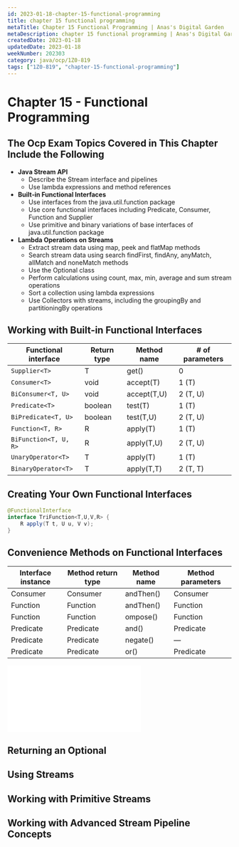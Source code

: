 ```yaml
---
id: 2023-01-18-chapter-15-functional-programming
title: chapter 15 functional programming
metaTitle: Chapter 15 Functional Programming | Anas's Digital Garden
metaDescription: chapter 15 functional programming | Anas's Digital Garden
createdDate: 2023-01-18
updatedDate: 2023-01-18
weekNumber: 202303
category: java/ocp/1Z0-819
tags: ["1Z0-819", "chapter-15-functional-programming"]
---
```


# Chapter 15 - Functional Programming

## The Ocp Exam Topics Covered in This Chapter Include the Following

- **Java Stream API**
    - Describe the Stream interface and pipelines
    - Use lambda expressions and method references
- **Built‐in Functional Interfaces**
    - Use interfaces from the java.util.function package
    - Use core functional interfaces including Predicate, Consumer, Function and Supplier
    - Use primitive and binary variations of base interfaces of java.util.function package
- **Lambda Operations on Streams**
    - Extract stream data using map, peek and flatMap methods
    - Search stream data using search findFirst, findAny, anyMatch, allMatch and noneMatch methods
    - Use the Optional class
    - Perform calculations using count, max, min, average and sum stream operations
    - Sort a collection using lambda expressions
    - Use Collectors with streams, including the groupingBy and partitioningBy operations

## Working with Built‐in Functional Interfaces

| Functional interface | Return type | Method name | # of parameters |
| -------------------- | ----------- | ----------- | --------------- |
| `Supplier<T>`          | T           | get()       | 0               |
| `Consumer<T>`          | void        | accept(T)   | 1 (T)           |
| `BiConsumer<T, U>`     | void        | accept(T,U) | 2 (T, U)        |
| `Predicate<T> `        | boolean     | test(T)     | 1 (T)           |
| `BiPredicate<T, U>`    | boolean     | test(T,U)   | 2 (T, U)        |
| `Function<T, R>`       | R           | apply(T)    | 1 (T)           |
| `BiFunction<T, U, R>`  | R           | apply(T,U)  | 2 (T, U)        |
| `UnaryOperator<T>`     | T           | apply(T)    | 1 (T)           |
| `BinaryOperator<T> `   | T           | apply(T,T)  | 2 (T, T)        |


## Creating Your Own Functional Interfaces

```java
@FunctionalInterface
interface TriFunction<T,U,V,R> {
	R apply(T t, U u, V v);
}
```

## Convenience Methods on Functional Interfaces

| Interface instance | Method return type | Method name | Method parameters |
|--------------------|--------------------|-------------|-------------------|
| Consumer           | Consumer           | andThen()   | Consumer          |
| Function           | Function           | andThen()   | Function          |
| Function           | Function           | ompose()    | Function          |
| Predicate          | Predicate          | and()       | Predicate         |
| Predicate          | Predicate          | negate()    | —                 |
| Predicate          | Predicate          | or()        | Predicate         |

![None](../../my-own-coding-realm/java/playground/src/main/java/com/aboureada/playground/functional-programming/convinience-methods.java)

## Returning an Optional

## Using Streams

## Working with Primitive Streams

## Working with Advanced Stream Pipeline Concepts

